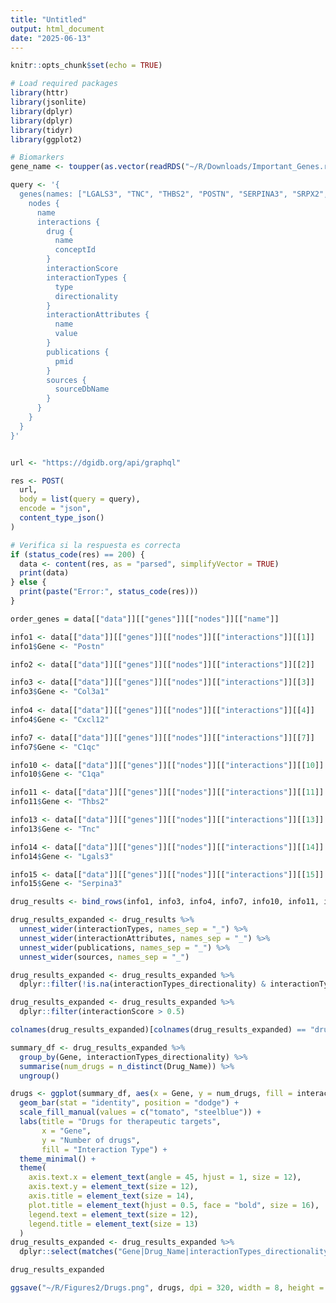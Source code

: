 ---
title: "Untitled"
output: html_document
date: "2025-06-13"
---

```{r setup, include=FALSE}
knitr::opts_chunk$set(echo = TRUE)
```

```{r}
# Load required packages
library(httr)
library(jsonlite)
library(dplyr)
library(dplyr)
library(tidyr)
library(ggplot2)

# Biomarkers
gene_name <- toupper(as.vector(readRDS("~/R/Downloads/Important_Genes.rds")))
```

```{r}

query <- '{
  genes(names: ["LGALS3", "TNC", "THBS2", "POSTN", "SERPINA3", "SRPX2", "C1QA", "C1QB", "C1QC", "HAPLN2", "LGI1","SPOCK3", "TIMP1","PLXNA4","CXCL12","COL3A1"]) {
    nodes {
      name
      interactions {
        drug {
          name
          conceptId
        }
        interactionScore
        interactionTypes {
          type
          directionality
        }
        interactionAttributes {
          name
          value
        }
        publications {
          pmid
        }
        sources {
          sourceDbName
        }
      }
    }
  }
}'


url <- "https://dgidb.org/api/graphql"

res <- POST(
  url,
  body = list(query = query),
  encode = "json",
  content_type_json()
)

# Verifica si la respuesta es correcta
if (status_code(res) == 200) {
  data <- content(res, as = "parsed", simplifyVector = TRUE)
  print(data)
} else {
  print(paste("Error:", status_code(res)))
}

order_genes = data[["data"]][["genes"]][["nodes"]][["name"]]

info1 <- data[["data"]][["genes"]][["nodes"]][["interactions"]][[1]]
info1$Gene <- "Postn"

info2 <- data[["data"]][["genes"]][["nodes"]][["interactions"]][[2]]

info3 <- data[["data"]][["genes"]][["nodes"]][["interactions"]][[3]]
info3$Gene <- "Col3a1"
  
info4 <- data[["data"]][["genes"]][["nodes"]][["interactions"]][[4]]
info4$Gene <- "Cxcl12"

info7 <- data[["data"]][["genes"]][["nodes"]][["interactions"]][[7]]
info7$Gene <- "C1qc"

info10 <- data[["data"]][["genes"]][["nodes"]][["interactions"]][[10]]
info10$Gene <- "C1qa"

info11 <- data[["data"]][["genes"]][["nodes"]][["interactions"]][[11]]
info11$Gene <- "Thbs2"

info13 <- data[["data"]][["genes"]][["nodes"]][["interactions"]][[13]]
info13$Gene <- "Tnc"

info14 <- data[["data"]][["genes"]][["nodes"]][["interactions"]][[14]]
info14$Gene <- "Lgals3"

info15 <- data[["data"]][["genes"]][["nodes"]][["interactions"]][[15]]
info15$Gene <- "Serpina3"

drug_results <- bind_rows(info1, info3, info4, info7, info10, info11, info13, info14, info15)

drug_results_expanded <- drug_results %>%
  unnest_wider(interactionTypes, names_sep = "_") %>%
  unnest_wider(interactionAttributes, names_sep = "_") %>%
  unnest_wider(publications, names_sep = "_") %>%
  unnest_wider(sources, names_sep = "_")

drug_results_expanded <- drug_results_expanded %>%
  dplyr::filter(!is.na(interactionTypes_directionality) & interactionTypes_directionality != "")

drug_results_expanded <- drug_results_expanded %>%
  dplyr::filter(interactionScore > 0.5)

colnames(drug_results_expanded)[colnames(drug_results_expanded) == "drug"] <- "Drug_Name"


```

```{r}
summary_df <- drug_results_expanded %>%
  group_by(Gene, interactionTypes_directionality) %>%
  summarise(num_drugs = n_distinct(Drug_Name)) %>%
  ungroup()

drugs <- ggplot(summary_df, aes(x = Gene, y = num_drugs, fill = interactionTypes_directionality)) +
  geom_bar(stat = "identity", position = "dodge") +
  scale_fill_manual(values = c("tomato", "steelblue")) +
  labs(title = "Drugs for therapeutic targets",
       x = "Gene",
       y = "Number of drugs",
       fill = "Interaction Type") +
  theme_minimal() +
  theme(
    axis.text.x = element_text(angle = 45, hjust = 1, size = 12),
    axis.text.y = element_text(size = 12),
    axis.title = element_text(size = 14),
    plot.title = element_text(hjust = 0.5, face = "bold", size = 16),
    legend.text = element_text(size = 12),
    legend.title = element_text(size = 13)
  )
drug_results_expanded <- drug_results_expanded %>%
  dplyr::select(matches("Gene|Drug_Name|interactionTypes_directionality"))

drug_results_expanded

ggsave("~/R/Figures2/Drugs.png", drugs, dpi = 320, width = 8, height = 6)

```

